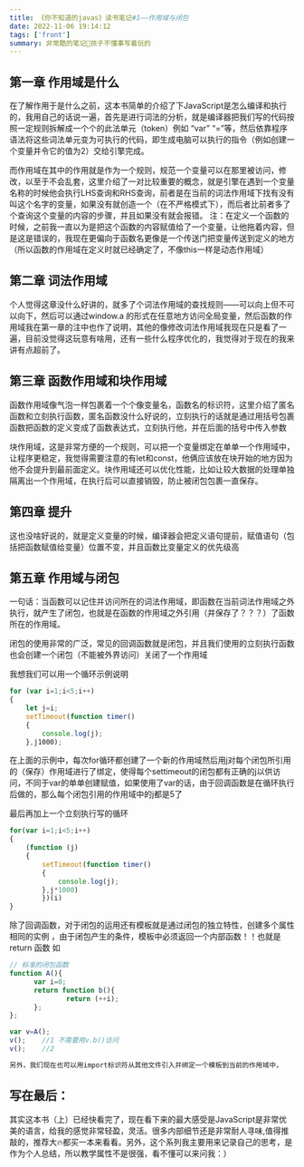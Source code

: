 ```yaml
---
title: 《你不知道的javas》读书笔记#1——作用域与闭包
date: 2022-11-06 19:14:12
tags: ['front']
summary: 非常酷的笔记📓孩子不懂事写着玩的
---
```


## 第一章 作用域是什么
在了解作用于是什么之前，这本书简单的介绍了下JavaScript是怎么编译和执行的，我用自己的话说一遍，首先是进行词法的分析，就是编译器把我们写的代码按照一定规则拆解成一个个的此法单元（token）例如 “var” “=”等，然后依靠程序语法将这些词法单元变为可执行的代码，即生成电脑可以执行的指令（例如创建一个变量并令它的值为2）交给引擎完成。

而作用域在其中的作用就是作为一个规则，规范一个变量可以在那里被访问，修改，以至于不会乱套，这里介绍了一对比较重要的概念，就是引擎在遇到一个变量名称的时候他会执行LHS查询和RHS查询，前者是在当前的词法作用域下找有没有叫这个名字的变量，如果没有就创造一个（在不严格模式下），而后者比前者多了个查询这个变量的内容的步骤，并且如果没有就会报错。
注：在定义一个函数的时候，之前我一直以为是把这个函数的内容赋值给了一个变量，让他拖着内容，但是这是错误的，我现在更偏向于函数名更像是一个传送门把变量传送到定义的地方（所以函数的作用域在定义时就已经确定了，不像this一样是动态作用域）

## 第二章 词法作用域
个人觉得这章没什么好讲的，就多了个词法作用域的查找规则——可以向上但不可以向下，然后可以通过window.a 的形式在任意地方访问全局变量，然后函数的作用域我在第一章的注中也作了说明，其他的像修改词法作用域我现在只是看了一遍，目前没觉得这玩意有啥用，还有一些什么程序优化的，我觉得对于现在的我来讲有点超前了。

## 第三章 函数作用域和块作用域
函数作用域像气泡一样包裹着一个个像变量名，函数名的标识符，这里介绍了匿名函数和立刻执行函数，匿名函数没什么好说的，立刻执行的话就是通过用括号包裹函数把函数的定义变成了函数表达式，立刻执行他，并在后面的括号中传入参数

块作用域，这是非常方便的一个规则，可以把一个变量绑定在单单一个作用域中，让程序更稳定，我觉得需要注意的有let和const，他俩应该放在块开始的地方因为他不会提升到最前面定义。块作用域还可以优化性能，比如让较大数据的处理单独隔离出一个作用域，在执行后可以直接销毁，防止被闭包包裹一直保存。

## 第四章 提升
这也没啥好说的，就是定义变量的时候，编译器会把定义语句提前，赋值语句（包括把函数赋值给变量）位置不变，并且函数比变量定义的优先级高

## 第五章 作用域与闭包
一句话：当函数可以记住并访问所在的词法作用域，即函数在当前词法作用域之外执行，就产生了闭包，也就是在函数的作用域之外引用（并保存了？？？）了函数所在的作用域。

闭包的使用非常的广泛，常见的回调函数就是闭包，并且我们使用的立刻执行函数也会创建一个闭包（不能被外界访问）关闭了一个作用域

我想我们可以用一个循环示例说明

``````````````javascript
for (var i=1;i<5;i++)  
{  
    let j=i;  
    setTimeout(function timer()  
    {  
        console.log(j);  
    },j1000);  
``````````````

在上面的示例中，每次for循环都创建了一个新的作用域然后用j对每个闭包所引用的（保存）作用域进行了绑定，使得每个settimeout的闭包都有正确的j以供访问，不同于var的单单创建赋值，如果使用了var的话，由于回调函数是在循环执行后做的，那么每个闭包引用的作用域中的j都是5了

最后再加上一个立刻执行写的循环

````javascript
for(var i=1;i<5;i++)  
{  
    (function (j)  
    {  
        setTimeout(function timer()  
        {  
            console.log(j);  
        },j*1000)  
        })(i)  
}
````



除了回调函数，对于闭包的运用还有模板就是通过闭包的独立特性，创建多个属性相同的实例
，由于闭包产生的条件，模板中必须返回一个内部函数！！也就是return 函数 如
```javascript
// 标准的闭包函数
function A(){
      var i=0;
      return function b(){
              return (++i);
      };
};

var v=A();
v();    //1 不需要用v.b()访问
v();    //2

另外，我们现在也可以用import标识符从其他文件引入并绑定一个模板到当前的作用域中，
```

## 写在最后：

其实这本书（上）已经快看完了，现在看下来的最大感受是JavaScript是非常优美的语言，给我的感觉非常轻盈，灵活。很多内部细节还是非常耐人寻味,值得推敲的，推荐大🔥都买一本来看看。另外，这个系列我主要用来记录自己的思考，是作为个人总结，所以教学属性不是很强，看不懂可以来问我：）
